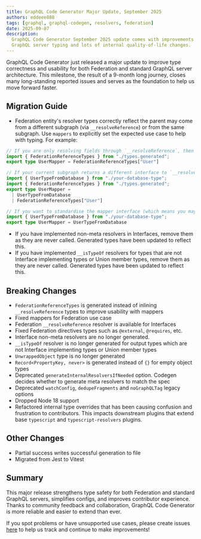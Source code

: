 ```yaml
---
title: GraphQL Code Generator Major Update, September 2025
authors: eddeee888
tags: [graphql, graphql-codegen, resolvers, federation]
date: 2025-09-07
description:
  GraphQL Code Generator September 2025 update comes with improvements to Federation and normal
  GraphQL server typing and lots of internal quality-of-life changes.
---
```


GraphQL Code Generator just released a major update to improve type correctness and usability for
both Federation and standard GraphQL server architecture. This milestone, the result of a 9-month
long journey, closes many long-standing reported issues and serves as the foundation to help us move
forward faster.

## Migration Guide

- Federation entity's resolver types correctly reflect the parent may come from a different subgraph
  (via `__resolveReference`) or from the same subgraph. Use `mappers` to explicitly set the expected
  use case to help with typing. For example:

```ts
// If you are only resolving fields through `__resolveReference`, then explicitly set the reference type:
import { FederationReferenceTypes } from "./types.generated";
export type UserMapper = FederationReferenceTypes["User"]

// If your current subgraph returns a different interface to `__resolveReference`, include both in the mapper, and handle both cases in subsequent resolvers:
import { UserTypeFromDatabase } from "./your-database-type";
import { FederationReferenceTypes } from "./types.generated";
export type UserMapper =
  | UserTypeFromDatabase
  | FederationReferenceTypes["User"]

// If you want to standardise the mapper interface (which means you may need to resolve for `UserTypeFromDatabase` in `__resolveReference`):
import { UserTypeFromDatabase } from "./your-database-type";
export type UserMapper = UserTypeFromDatabase
```

- If you have implemented non-meta resolvers in Interfaces, remove them as they are never called.
  Generated types have been updated to reflect this.
- If you have implemented `__isTypeOf` resolvers for types that are not Interface implementing types
  or Union member types, remove them as they are never called. Generated types have been updated to
  reflect this.

## Breaking Changes

- `FederationReferenceTypes` is generated instead of inlining `__resolveReference` types to improve
  usability with mappers
- Fixed mappers for Federation use case
- Federation `__resolveReference` resolver is available for Interfaces
- Fixed Federation directives types such as `@external`, `@requires`, etc.
- Interface non-meta resolvers are no longer generated.
- `__isTypeOf` resolver is no longer generated for output types which are not Interface implementing
  types or Union member types
- `UnwrappedObject` type is no longer generated
- `Record<PropertyKey, never>` is generated instead of `{}` for empty object types
- Deprecated `generateInternalResolversIfNeeded` option. Codegen decides whether to generate meta
  resolvers to match the spec
- Deprecated `watchConfig`, `dedupeFragments` and `noGraphQLTag` legacy options
- Dropped Node 18 support
- Refactored internal type overrides that has been causing confusion and frustration to
  contributors. This impacts downstream plugins that extend base `typescript` and
  `typescript-resolvers` plugins.

## Other Changes

- Partial success writes successful generation to file
- Migrated from Jest to Vitest

## Summary

This major release strengthens type safety for both Federation and standard GraphQL servers,
simplifies configs, and improves contributor experience. Thanks to community feedback and
collaboration, GraphQL Code Generator is more reliable and easier to extend than ever.

If you spot problems or have unsupported use cases, please create issues
[here](https://github.com/dotansimha/graphql-code-generator/issues) to help us track and continue to
make improvements!
